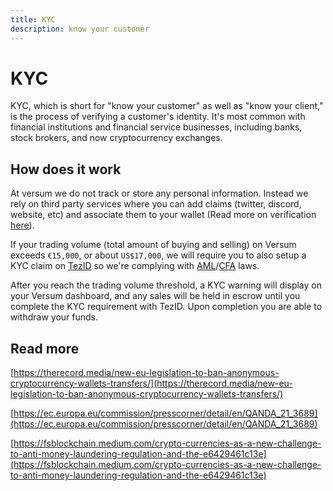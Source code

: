 ```yaml
---
title: KYC
description: know your customer
---
```


# KYC

KYC, which is short for "know your customer" as well as "know your client," is the process of verifying a customer's identity. It's most common with financial institutions and financial service businesses, including banks, stock brokers, and now cryptocurrency exchanges.

## How does it work

At versum we do not track or store any personal information. Instead we rely on third party services where you can add claims (twitter, discord, website, etc) and associate them to your wallet (Read more on verification [here](https://docs.versum.xyz/docs/versum/Verification)).

If your trading volume (total amount of buying and selling) on Versum exceeds `€15,000`, or about `US$17,000`, we will require you to also setup a KYC claim on [TezID](https://tezid.net/) so we're complying with [AML](https://www.investopedia.com/terms/a/aml.asp)/[CFA](https://www.investopedia.com/terms/c/combating-financing-terrorism-cft.asp) laws.

After you reach the trading volume threshold, a KYC warning will display on your Versum dashboard, and any sales will be held in escrow until you complete the KYC requirement with TezID. Upon completion you are able to withdraw your funds.

## Read more

[https://therecord.media/new-eu-legislation-to-ban-anonymous-cryptocurrency-wallets-transfers/](https://therecord.media/new-eu-legislation-to-ban-anonymous-cryptocurrency-wallets-transfers/)

[https://ec.europa.eu/commission/presscorner/detail/en/QANDA_21_3689](https://ec.europa.eu/commission/presscorner/detail/en/QANDA_21_3689)

[https://fsblockchain.medium.com/crypto-currencies-as-a-new-challenge-to-anti-money-laundering-regulation-and-the-e6429461c13e](https://fsblockchain.medium.com/crypto-currencies-as-a-new-challenge-to-anti-money-laundering-regulation-and-the-e6429461c13e)
